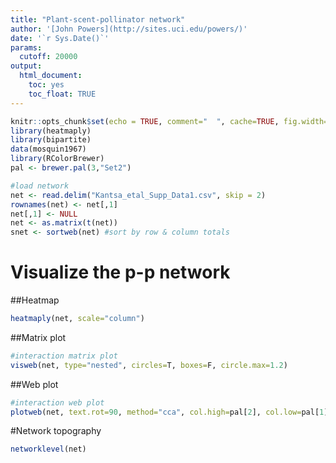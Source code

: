 ```yaml
---
title: "Plant-scent-pollinator network"
author: '[John Powers](http://sites.uci.edu/powers/)'
date: '`r Sys.Date()`'
params:
  cutoff: 20000
output:
  html_document:
    toc: yes
    toc_float: TRUE
---
```

<style type="text/css">
.main-container { max-width: 1600px; margin-left: 0; margin-right: auto; }
img{ max-width:200%; height: auto; }
td, th { padding : 6px }
</style>

```r
knitr::opts_chunk$set(echo = TRUE, comment="  ", cache=TRUE, fig.width=14, fig.asp=.678)
library(heatmaply)
library(bipartite)
data(mosquin1967)
library(RColorBrewer)
pal <- brewer.pal(3,"Set2")

#load network
net <- read.delim("Kantsa_etal_Supp_Data1.csv", skip = 2)
rownames(net) <- net[,1]
net[,1] <- NULL
net <- as.matrix(t(net))
snet <- sortweb(net) #sort by row & column totals
```

# Visualize the p-p network
##Heatmap
```r
heatmaply(net, scale="column")
```

##Matrix plot
```r
#interaction matrix plot
visweb(net, type="nested", circles=T, boxes=F, circle.max=1.2)
```

##Web plot
```r
#interaction web plot
plotweb(net, text.rot=90, method="cca", col.high=pal[2], col.low=pal[1], col.interaction=pal[3])
```

#Network topography
```r
networklevel(net)
```


